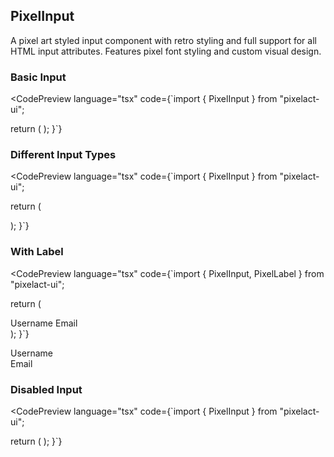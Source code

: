
## PixelInput

A pixel art styled input component with retro styling and full support for all HTML input attributes. Features pixel font styling and custom visual design.

### Basic Input

<CodePreview 
  language="tsx"
  code={`import { PixelInput } from "pixelact-ui";

  return (
    <PixelInput 
      placeholder="Enter your text..."
      type="text"
    />
  );
}`}
>
  <PixelInput className="w-full" placeholder="Enter your text..."  />
</CodePreview>

### Different Input Types

<CodePreview 
  language="tsx"
  code={`import { PixelInput } from "pixelact-ui";

  return (
    <div>
      <PixelInput type="text" placeholder="Text input" />
      <PixelInput type="password" placeholder="Password input" />
    </div>
  );
}`}
>
  <div style={{ display: "flex", flexDirection: "column", gap: "8px" }}>
    <PixelInput className="w-full" type="text" placeholder="Text input" />
    <PixelInput className="w-full" type="password" placeholder="Password input" />
  </div>
</CodePreview>

### With Label
<CodePreview 
  language="tsx"
  code={`import { PixelInput, PixelLabel } from "pixelact-ui";

  return (
    <div>
      <PixelLabel htmlFor="username">Username</PixelLabel>
      <PixelInput 
        id="username"
        type="text"
        placeholder="Enter your username"
        required
      />
      <PixelLabel htmlFor="email">Email</PixelLabel>
      <PixelInput 
        id="email"
        type="email"
        placeholder="Enter your email"
        required
      />
    </div>
  );
}`}
>
  <div className="flex flex-col gap-2">
    <div>
    <PixelLabel htmlFor="username">Username</PixelLabel>
    <PixelInput 
      className="w-full"
      id="username"
      type="text"
      placeholder="Enter your username"
      required
    />
    </div>
    <div>
    <PixelLabel htmlFor="email">Email</PixelLabel>
    <PixelInput 
      className="w-full"
      id="email"
      type="email"
      placeholder="Enter your email"
      required
    />
    </div>
  </div>
</CodePreview>

### Disabled Input

<CodePreview 
  language="tsx"
  code={`import { PixelInput } from "pixelact-ui";

  return (
    <PixelInput 
      disabled
      placeholder="Disabled input"
    />
  );
}`}
>
  <PixelInput className="w-full" disabled  placeholder="Disabled input" />
</CodePreview>

